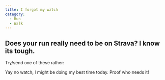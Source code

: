 ```yaml
---
title: I forgot my watch
category:
  - Run
  - Walk
---
```



## Does your run really need to be on Strava? I know its tough.

Try/send one of these rather:

<ShareLine>
  Yay no watch, I might be doing my best time today. Proof who needs it!
</ShareLine>
